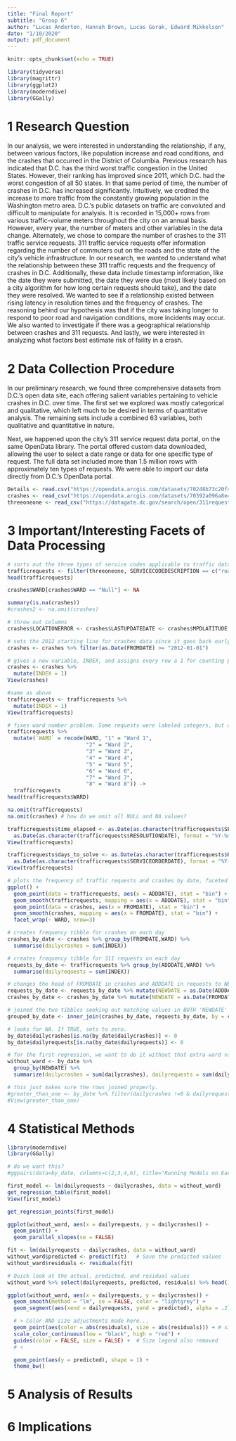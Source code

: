```yaml
---
title: "Final Report"
subtitle: "Group 6"
author: "Lucas Anderton, Hannah Brown, Lucas Gorak, Edward Mikkelson"
date: "1/10/2020"
output: pdf_document
---
```


```r
knitr::opts_chunk$set(echo = TRUE)

library(tidyverse)
library(magrittr)
library(ggplot2)
library(moderndive)
library(GGally)
```

# 1 Research Question

\t\ In our analysis, we were interested in understanding the relationship, if any, between various factors, like population increase and road conditions, and the crashes that occurred in the District of Columbia. Previous research has indicated that D.C. has the third worst traffic congestion in the United States. However, their ranking has improved since 2011, which D.C. had the worst congestion of all 50 states. In that same period of time, the number of crashes in D.C. has increased significantly. Intuitively, we credited the increase to more traffic from the constantly growing population in the Washington metro area. D.C.'s public datasets on traffic are convoluted and difficult to manipulate for analysis. It is recorded in 15,000+ rows from various traffic-volume meters throughout the city on an annual basis. However, every year, the number of meters and other variables in the data change. Alternately, we chose to compare the number of crashes to the 311 traffic service requests. 311 traffic service requests offer information regarding the number of commuters out on the roads and the state of the city's vehicle infrastructure. In our research, we wanted to understand what the relationship between these 311 traffic requests and the frequency of crashes in D.C. Additionally, these data include timestamp information, like the date they were submitted, the date they were due (most likely based on a city algorithm for how long certain requests should take), and the date they were resolved. We wanted to see if a relationship existed between rising latency in resolution times and the frequency of crashes. The reasoning behind our hypothesis was that if the city was taking longer to respond to poor road and navigation conditions, more incidents may occur. We also wanted to investigate if there was a geographical relationship between crashes and 311 requests. And lastly, we were interested in analyzing what factors best estimate risk of faility in a crash. 

# 2 Data Collection Procedure

In our preliminary research, we found three comprehensive datasets from D.C.'s open data site, each offering salient variables pertaining to vehicle crashes in D.C. over time. The first set we explored was mostly categorical and qualitative, which left much to be desired in terms of quantitative analysis. The remaining sets include a combined 63 variables, both qualitative and quantitative in nature. 

Next, we happened upon the city's 311 service request data portal, on the same OpenData library. The portal offered custom data downloaded, allowing the user to select a date range or data for one specific type of request. The full data set included more than 1.5 million rows with approximately ten types of requests. We were able to import our data directly from D.C.'s OpenData portal.  

```r
Details <- read.csv("https://opendata.arcgis.com/datasets/70248b73c20f46b0a5ee895fc91d6222_25.csv")
crashes <- read_csv("https://opendata.arcgis.com/datasets/70392a096a8e431381f1f692aaa06afd_24.csv")
threeoneone <- read_csv("https://datagate.dc.gov/search/open/311requests?daterange=8years&details=true&format=csv")
```



# 3 Important/Interesting Facets of Data Processing

```r
# sorts out the three types of service codes applicable to traffic data
trafficrequests <- filter(threeoneone, SERVICECODEDESCRIPTION == c("roadway signs","streetlight repair investigation","pothole"))
head(trafficrequests)
```

```r
crashes$WARD[crashes$WARD == "Null"] <- NA

summary(is.na(crashes))
#crashes2 <- na.omit(crashes)

# throw out columns
crashes$LOCATIONERROR <- crashes$LASTUPDATEDATE <- crashes$MPDLATITUDE <- crashes$MPDLONGITUDE <- crashes$MPDGEOX <- crashes$MPDGEOY <- crashes$STREETSEGID <- crashes$ROADWAYSEGID <- crashes$MAR_ADDRESS <- crashes$TODATE <- crashes$FATALPASSENGER <- crashes$MAJORINJURIESPASSENGER <- crashes$UNKNOWNINJURIESPASSENGER <- NULL

# sets the 2012 starting line for crashes data since it goes back early
crashes <- crashes %>% filter(as.Date(FROMDATE) >= "2012-01-01")

```

```r
# gives a new variable, INDEX, and assigns every row a 1 for counting purposes. 
crashes <- crashes %>%
  mutate(INDEX = 1)
View(crashes)

#same as above
trafficrequests <- trafficrequests %>%
  mutate(INDEX = 1)
View(trafficrequests)
```

```r
# fixes ward number problem. Some requests were labeled integers, but all the crashes data was 'Ward X' 
trafficrequests %>% 
  mutate(`WARD` = recode(WARD, "1" = "Ward 1", 
                         "2" = "Ward 2", 
                         "3" = "Ward 3",
                         "4" = "Ward 4",
                         "5" = "Ward 5",
                         "6" = "Ward 6",
                         "7" = "Ward 7",
                         "8" = "Ward 8")) ->
  trafficrequests
head(trafficrequests$WARD)

na.omit(trafficrequests)
na.omit(crashes) # how do we omit all NULL and NA values?
```

```r
trafficrequests$time_elapsed <- as.Date(as.character(trafficrequests$SERVICEDUEDATE), format= "%Y-%m-%d") -
  as.Date(as.character(trafficrequests$RESOLUTIONDATE), format = "%Y-%m-%d")
View(trafficrequests)
```

```r
trafficrequests$days_to_solve <- as.Date(as.character(trafficrequests$RESOLUTIONDATE), format= "%Y-%m-%d") -
  as.Date(as.character(trafficrequests$SERVICEORDERDATE), format = "%Y-%m-%d")
View(trafficrequests)
```

```r
# plots the frequency of traffic requests and crashes by date, faceted with wards using bins (it defaults to like 30 values binned into a single point). 
ggplot() +
  geom_point(data = trafficrequests, aes(x = ADDDATE), stat = "bin") +
  geom_smooth(trafficrequests, mapping = aes(x = ADDDATE), stat = "bin") +
  geom_point(data = crashes, aes(x = FROMDATE), stat = "bin") +
  geom_smooth(crashes, mapping = aes(x = FROMDATE), stat = "bin") +
  facet_wrap(~ WARD, nrow=3)
```

```r
# creates frequency tibble for crashes on each day
crashes_by_date <- crashes %>% group_by(FROMDATE,WARD) %>%
  summarise(dailycrashes = sum(INDEX))

# creates frequency tibble for 311 requests on each day
requests_by_date <- trafficrequests %>% group_by(ADDDATE,WARD) %>%
  summarise(dailyrequests = sum(INDEX))

# changes the head of FROMDATE in crashes and ADDDATE in requests to NEWDATE
requests_by_date <- requests_by_date %>% mutate(NEWDATE = as.Date(ADDDATE))
crashes_by_date <- crashes_by_date %>% mutate(NEWDATE = as.Date(FROMDATE))
```

```r
# joined the two tibbles seeking out matching values in BOTH 'NEWDATE' and 'WARD'. 
grouped_by_date <- inner_join(crashes_by_date, requests_by_date, by = c('NEWDATE', 'WARD'))

# looks for NA. If TRUE, sets to zero. 
by_date$dailycrashes[is.na(by_date$dailycrashes)] <- 0
by_date$dailyrequests[is.na(by_date$dailyrequests)] <- 0
```

```r
# for the first regression, we want to do it without that extra ward variable. This does that by grouping by date and merging all wards. 
without_ward <- by_date %>% 
  group_by(NEWDATE) %>%
  summarize(dailycrashes = sum(dailycrashes), dailyrequests = sum(dailyrequests))

# this just makes sure the rows joined properly. 
#greater_than_one <- by_date %>% filter(dailycrashes !=0 & dailyrequests != 0) 
#View(greater_than_one)
```






# 4 Statistical Methods

```r
library(moderndive)
library(GGally)

# do we want this? 
#ggpairs(data=by_date, columns=c(2,3,4,6), title="Running Models on Each Pair of Variables")

first_model <- lm(dailyrequests ~ dailycrashes, data = without_ward)
get_regression_table(first_model)
View(first_model)

get_regression_points(first_model)

ggplot(without_ward, aes(x = dailyrequests, y = dailycrashes)) + 
  geom_point() + 
  geom_parallel_slopes(se = FALSE)

```

<!-- creates another linear regression model but shows it as a residual plot.  -->
```r

fit <- lm(dailyrequests ~ dailycrashes, data = without_ward)
without_ward$predicted <- predict(fit)   # Save the predicted values
without_ward$residuals <- residuals(fit)

# Quick look at the actual, predicted, and residual values
without_ward %>% select(dailyrequests, predicted, residuals) %>% head()

ggplot(without_ward, aes(x = dailyrequests, y = dailycrashes)) +
  geom_smooth(method = "lm", se = FALSE, color = "lightgrey") +
  geom_segment(aes(xend = dailyrequests, yend = predicted), alpha = .2) +

  # > Color AND size adjustments made here...
  geom_point(aes(color = abs(residuals), size = abs(residuals))) + # size also mapped
  scale_color_continuous(low = "black", high = "red") +
  guides(color = FALSE, size = FALSE) +  # Size legend also removed
  # <

  geom_point(aes(y = predicted), shape = 1) +
  theme_bw()

```

<!-- Hannah should put most of her code here -->

# 5 Analysis of Results

# 6 Implications

